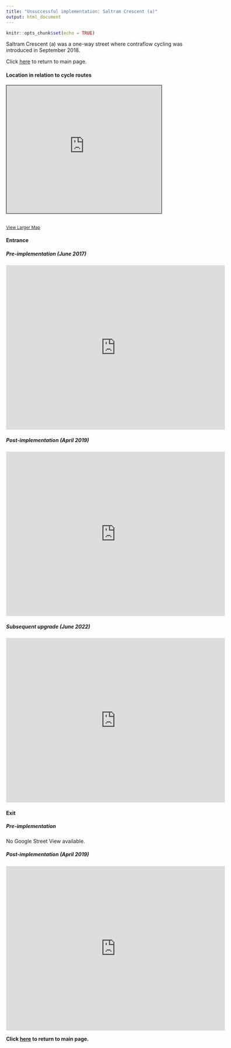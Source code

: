 ```yaml
---
title: "Unsuccessful implementation: Saltram Crescent (a)"
output: html_document
---
```


```r
knitr::opts_chunk$set(echo = TRUE)
```

Saltram Crescent (a) was a one-way street where contraflow cycling was introduced in September 2018.

Click [here](qualitative_assessment_intro.html) to return to main page.

#### Location in relation to cycle routes

<iframe width="425" height="350" frameborder="0" scrolling="no" marginheight="0" marginwidth="0" src="https://www.openstreetmap.org/export/embed.html?bbox=-0.2084612846374512%2C51.52865731458994%2C-0.19429922103881836%2C51.53479758494641&amp;layer=cyclosm&amp;marker=51.531727553294516%2C-0.20138025283813477" style="border: 1px solid black" data-external="1"></iframe><br/><small><a href="https://www.openstreetmap.org/?mlat=51.53173&amp;mlon=-0.20138#map=17/51.53173/-0.20138&amp;layers=Y">View Larger Map</a></small>

#### Entrance

##### Pre-implementation (June 2017)

<iframe src="https://www.google.com/maps/embed?pb=!4v1678640237431!6m8!1m7!1sgyYsTD0o8rTz2sNNVmOW1w!2m2!1d51.53214838650055!2d-0.2027381348185075!3f90.08124534180389!4f-8.158790189779268!5f0.7820865974627469" width="600" height="450" style="border:0;" allowfullscreen loading="lazy" referrerpolicy="no-referrer-when-downgrade" data-external="1"></iframe>

##### Post-implementation (April 2019)

<iframe src="https://www.google.com/maps/embed?pb=!4v1678640285490!6m8!1m7!1sSyrliS3PGjqD5MkFn2SHUA!2m2!1d51.53213496285205!2d-0.2027529649299747!3f90.08124534180389!4f-8.158790189779268!5f0.7820865974627469" width="600" height="450" style="border:0;" allowfullscreen loading="lazy" referrerpolicy="no-referrer-when-downgrade" data-external="1"></iframe>

##### Subsequent upgrade (June 2022)

<iframe src="https://www.google.com/maps/embed?pb=!4v1678640427331!6m8!1m7!1sCQoR1G9apG03P8vRB1g1mQ!2m2!1d51.53212913643819!2d-0.2027819685433336!3f90.08124534180389!4f-8.158790189779268!5f0.7820865974627469" width="600" height="450" style="border:0;" allowfullscreen loading="lazy" referrerpolicy="no-referrer-when-downgrade" data-external="1"></iframe>

#### Exit

##### Pre-implementation

No Google Street View available.

##### Post-implementation (April 2019)

<iframe src="https://www.google.com/maps/embed?pb=!4v1678640598352!6m8!1m7!1s9sG6egtZWGW_Aj4tRgveug!2m2!1d51.5313023739121!2d-0.2004988073399461!3f322.22038201866235!4f-3.298904043838391!5f0.7820865974627469" width="600" height="450" style="border:0;" allowfullscreen loading="lazy" referrerpolicy="no-referrer-when-downgrade" data-external="1"></iframe>

**Click [here](qualitative_assessment_intro.html) to return to main page.**
